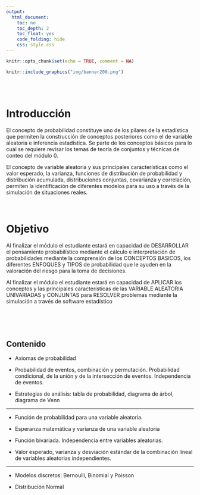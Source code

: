 ```yaml
---
output:
  html_document:
    toc: no
    toc_depth: 2
    toc_float: yes
    code_folding: hide
    css: style.css
---
```



```r
knitr::opts_chunk$set(echo = TRUE, comment = NA)
```

```r
knitr::include_graphics("img/banner200.png")
```
<br/><br/>


# **Introducción**


El concepto de probabilidad constituye uno de los  pilares de la estadística que permiten la construcción de  conceptos posteriores como el de  variable aleatoria e inferencia estadística. Se parte de  los  conceptos básicos para lo cual se requiere revisar los temas de teoría de  conjuntos y técnicas de conteo del módulo 0.

El concepto de variable  aleatoria  y sus principales características como el  valor esperado, la varianza, funciones de  distribución de  probabilidad y distribución  acumulada, distribuciones conjuntas, covarianza y correlación, permiten la identificación de diferentes modelos para su  uso a través de la simulación de situaciones reales.
<br/><br/><br/>

# **Objetivo**

Al finalizar el módulo el estudiante estará en capacidad de DESARROLLAR el pensamiento probabilístico mediante el cálculo e interpretación de probabilidades mediante la  comprensión de los CONCEPTOS BASICOS, los diferentes ENFOQUES y TIPOS de probabilidad  que le ayuden en la valoración del riesgo para la toma de decisiones.

Al finalizar el módulo el estudiante estará en capacidad de APLICAR los conceptos y las principales características  de las VARIABLE ALEATORIA UNIVARIADAS y CONJUNTAS para RESOLVER problemas mediante la simulación a través de software estadístico

<br/><br/><br/>

## **Contenido**

* Axiomas de probabilidad

* Probabilidad de eventos, combinación y permutación. Probabilidad condicional, de la unión y de la intersección de eventos. Independencia de eventos. 

* Estrategias de análisis: tabla de probabilidad, diagrama de árbol, diagrama de Venn

---

* Función de probabilidad para una variable aleatoria. 


* Esperanza matemática y varianza de una variable aleatoria 

* Función bivariada. Independencia entre variables aleatorias. 

* Valor esperado, varianza y desviación estándar de la combinación lineal de variables aleatorias independientes.

---
* Modelos discretos: Bernoulli, Binomial y Poisson

* Distribución Normal

<br/><br/><br/>
